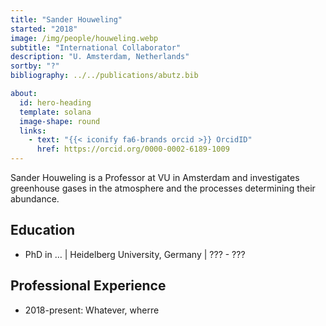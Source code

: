 ---
title: "Sander Houweling"
started: "2018"
image: /img/people/houweling.webp
subtitle: "International Collaborator"
description: "U. Amsterdam, Netherlands"
sortby: "?"
bibliography: ../../publications/abutz.bib

about:
  id: hero-heading
  template: solana
  image-shape: round
  links:
    - text: "{{< iconify fa6-brands orcid >}} OrcidID"
      href: https://orcid.org/0000-0002-6189-1009
---

Sander Houweling is a Professor at VU in Amsterdam and investigates greenhouse gases in the atmosphere and the processes determining their abundance. 

## Education

- [PhD in ...]{.fw-bold} | Heidelberg University, Germany | ??? -  ???


## Professional Experience

- [2018-present:]{.fw-bold} Whatever, wherre
